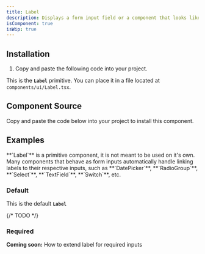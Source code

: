 ```yaml
---
title: Label
description: Displays a form input field or a component that looks like an input field.
isComponent: true
isWip: true
---
```


## Installation

1. Copy and paste the following code into your project.

This is the **`Label`** primitive. You can place it in a file located at `components/ui/Label.tsx`.

## Component Source

Copy and paste the code below into your project to install this component.

<ComponentSource src="../../packages/ui/src/Label.tsx" />

## Examples

<Callout type="important">
  **`Label`** is a primitive component, it is not meant to be used on it's own.
  Many components that behave as form inputs automatically handle linking labels
  to their respective inputs, such as **`DatePicker`**, **`RadioGroup`**,
  **`Select`**, **`TextField`**, **`Switch`**, etc.
</Callout>

### Default

This is the default **`Label`**

<ComponentExample name="Label" story="default" />

{/* TODO */}

### Required

**Coming soon:** How to extend label for required inputs
